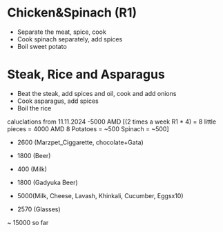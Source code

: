 # Chicken&Spinach (R1)
* Separate the meat, spice, cook
* Cook spinach separately, add spices
* Boil sweet potato



# Steak, Rice and Asparagus
* Beat the steak, add spices and oil, cook and add onions
* Cook asparagus, add spices
* Boil the rice

caluclations from 11.11.2024
-5000 AMD
[(2 times a week R1 * 4) = 8 little pieces = 4000 AMD
8 Potatoes = ~500
Spinach = ~500]

- 2600 (Marzpet_Ciggarette, chocolate+Gata) 
- 1800 (Beer)
- 400 (Milk)

- 1800 (Gadyuka Beer)
- 5000(Milk, Cheese, Lavash, Khinkali, Cucumber, Eggsx10)
- 2570 (Glasses)

~ 15000 so far

